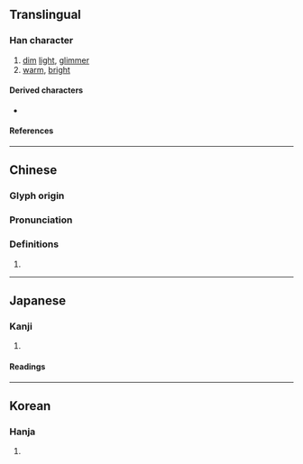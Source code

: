 {{also|熺}}
{{character info/new}}
==Translingual==

===Han character===
{{Han char|rn=86|rad=火|as=12|sn=16|four=40336|canj=GRTF|ids=⿱喜灬}}

# [[dim]] [[light]], [[glimmer]]
# [[warm]], [[bright]]

====Derived characters====
* {{l|mul|[[𨯨]]}}

====References====
{{Han ref|kx=0681.210|dkj=19380|dj=1093.140|hdz=32239.050|uh=71B9}}

----

==Chinese==
{{zh-forms}}

===Glyph origin===
{{Han etym}}

===Pronunciation===
{{zh-pron
|m=xī
|ma=y
|c=hei1
|h=pfs=
|md=
|mn=
|w=
|mc=y
|oc=y
|cat=
}}

===Definitions===
{{zh-hanzi}}

# {{rfdef|zh}}

----

==Japanese==

===Kanji===
{{ja-kanji|grade=|rs=火12}}

# {{defn|lang=ja|sort=火12}}

====Readings====
{{ja-readings
|goon=き
|kanon=き
|kun=あぶ-る}}

----

==Korean==

===Hanja===
{{ko-hanja|hangeul=희|eumhun=}}

# {{defn|lang=ko|sort=火12}}